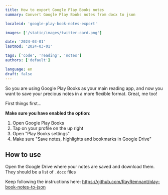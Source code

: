```yaml
---
title: How to export Google Play Books notes
summary: Convert Google Play Books notes from docx to json

localeid: 'google-play-book-notes-export'

images: ['/static/images/twitter-card.png']

date: '2024-03-01'
lastmod: '2024-03-01'

tags: ['code', 'reading', 'notes']
authors: ['default']

language: en
draft: false
---
```


So you are using Google Play Books as your main reading app, and now you want to save your precious notes in a more flexible format. Great, me too!

First things first...

**Make sure you have enabled the option**:

1. Open Google Play Books
2. Tap on your profile on the up right
3. Open "Play Books settings"
4. Make sure "Save notes, highlights and bookmarks in Google Drive"

## How to use

Open the Google Drive where your notes are saved and download them.
They should be a list of `.docx` files

Keep following the instructions here: https://github.com/RayRemnant/play-book-notes-to-json
